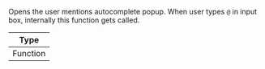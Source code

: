 Opens the user mentions autocomplete popup. When user types `@` in input box, internally this function gets called.

| Type     |
| -------- |
| Function |
